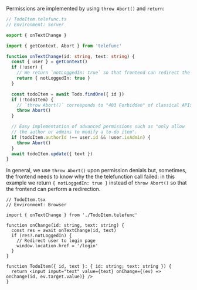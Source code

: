 Permissions are implemented by using `throw Abort()` and `return`:

```ts
// TodoItem.telefunc.ts
// Environment: Server

export { onTextChange }

import { getContext, Abort } from 'telefunc'

function onTextChange(id: string, text: string) {
  const { user } = getContext()
  if (!user) {
    // We return `notLoggedIn: true` so that frontend can redirect the user to the login page
    return { notLoggedIn: true }
  }

  const todoItem = await Todo.findOne({ id })
  if (!todoItem) {
    // `throw Abort()` corresponds to "403 Forbidden" of classical APIs
    throw Abort()
  }

  // Easy implementation of advanced permissions such as "only allow
  // the author or admins to modify a to-do item".
  if (todoItem.authorId !== user.id && !user.isAdmin) {
    throw Abort()
  }
  await todoItem.update({ text })
}
```

In general, we use `throw Abort()` upon permission denials but, sometimes, the frontend needs to know why the the telefunction call failed:
in this example we return `{ notLoggedIn: true }` instead of `throw Abort()` so that the frontend can perform a redirection.

```tsx
// TodoItem.tsx
// Environment: Browser

import { onTextChange } from './TodoItem.telefunc'

function onChange(id: string, text: string) {
  const res = await onTextChange(id, text)
  if (res?.notLoggedIn) {
    // Redirect user to login page
    window.location.href = '/login'
  }
}

function TodoItem({ id, text }: { id: string; text: string }) {
  return <input input="text" value={text} onChange={(ev) => onChange(id, ev.target.value)} />
}
```
